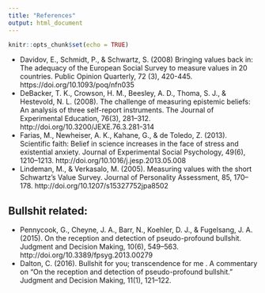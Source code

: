 ```yaml
---
title: "References"
output: html_document
---
```


```r
knitr::opts_chunk$set(echo = TRUE)
```

- Davidov, E., Schmidt, P., & Schwartz, S. (2008) Bringing values back in: The adequacy of the European Social Survey to measure values in 20 countries. Public Opinion Quarterly, 72 (3), 420-445. https://doi.org/10.1093/poq/nfn035
- DeBacker, T. K., Crowson, H. M., Beesley, A. D., Thoma, S. J., & Hestevold, N. L. (2008). The challenge of measuring epistemic beliefs: An analysis of three self-report instruments. The Journal of Experimental Education, 76(3), 281–312. http://doi.org/10.3200/JEXE.76.3.281-314
- Farias, M., Newheiser, A. K., Kahane, G., & de Toledo, Z. (2013). Scientific faith: Belief in science increases in the face of stress and existential anxiety. Journal of Experimental Social Psychology, 49(6), 1210–1213. http://doi.org/10.1016/j.jesp.2013.05.008
- Lindeman, M., & Verkasalo, M. (2005). Measuring values with the short Schwartz’s Value Survey. Journal of Personality Assessment, 85, 170–178. http://doi.org/10.1207/s15327752jpa8502


## Bullshit related:
- Pennycook, G., Cheyne, J. A., Barr, N., Koehler, D. J., & Fugelsang, J. A. (2015). On the reception and detection of pseudo-profound bullshit. Judgment and Decision Making, 10(6), 549–563. http://doi.org/10.3389/fpsyg.2013.00279
- Dalton, C. (2016). Bullshit for you; transcendence for me . A commentary on “On the reception and detection of pseudo-profound bullshit.” Judgment and Decision Making, 11(1), 121–122.